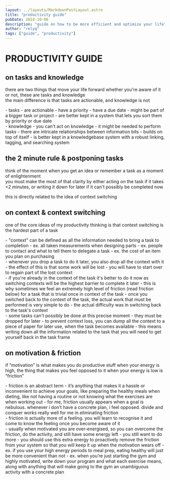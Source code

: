 ```yaml
---
layout: ../layouts/MarkdownPostLayout.astro
title: "productivity guide"
pubDate: 2024-10-06
description: "guide on how to be more efficient and optimize your life"
author: "relyq"
tags: ["guide", "productivity"]
---
```


# PRODUCTIVITY GUIDE
## on tasks and knowledge
there are two things that move your life forward whether you're aware of it or not, these are tasks and knowledge \
the main difference is that tasks are actionable, and knowledge is not

<div>
- tasks
  - are actionable
  - have a priority
  - have a due date
  - might be part of a bigger task or project
  - are better kept in a system that lets you sort them by priority or due date
</div>

<div>
- knowledge
  - you can't act on knowledge
  - it might be needed to perform tasks
  - there are intricate relationships between information bits
  - builds on top of itself
  - is better kept in a knowledgebase system with a robust linking, tagging, and searching system
</div>

## the 2 minute rule & postponing tasks
think of the moment when you get an idea or remember a task as a moment of enlightenment \
you must make the most of that clarity by either acting on the task if it takes \<2 minutes, or writing it down for later if it can't possibly be completed now

this is directly related to the idea of context switching

## on context & context switching
one of the core ideas of my productivity thinking is that context switching is the hardest part of a task

<div>
- "context" can be defined as all the information needed to bring a task to completion
  - ex. all taken measurements when designing parts
  - ex. people to contact and what to tell them to delegate a task
  - ex. the cost of an item you plan on purchasing
</div>

<div>
- whenever you drop a task to do it later, you also drop all the context with it
  - the effect of this is that some work will be lost - you will have to start over to regain part of the lost context
</div>

<div>
- if you're already in the context of the task it's better to do it now as switching contexts will be the highest barrier to complete it later
  - this is why sometimes we feel an extremely high level of friction (read friction below) for a task that is trivial once in context of the task
    - once you switched back to the context of the task, the actual work that must be performed is very simple to do - the actual difficulty was in switching back to the task's context
</div>

<div>
- some tasks can't possibly be done at this precise moment - they must be dropped for later
  - to prevent context loss, you can dump all the context to a piece of paper for later use, when the task becomes available
    - this means writing down all the information related to the task that you will need to get yourself back in the task frame
</div>

## on motivation & friction

if “motivation” is what makes you do productive stuff when your energy is high, the thing that makes you feel opposed to it when your energy is low is “friction”

<div>
- friction is an abstract term - it’s anything that makes it a hassle or inconvenient to achieve your goals, like preparing the healthy meals when dieting, like not having a routine or not knowing what the exercises are when working out
  - for me, friction usually appears when a goal is nebulous. whenever i don’t have a concrete plan, i feel opposed. divide and conquer works really well for me in eliminating friction
</div>

<div>
- friction is actually more of a feeling. you will learn to recognise it and come to know the feeling once you become aware of it
</div>

<div>
- usually when motivated you are over-energised, so you can overcome the friction, do the activity, and still have some energy left - you still want to do more
  - you should use this extra energy to proactively remove the friction from your system so that you will keep it up when the motivation wears off
  - ex. if you use your high energy periods to meal prep, eating healthy will just be more convenient than not
  - ex. when you’re just starting the gym and highly motivated, write down your program and what each exercise means, along with anything that will make going to the gym an unambiguous activity with a concrete plan
</div>